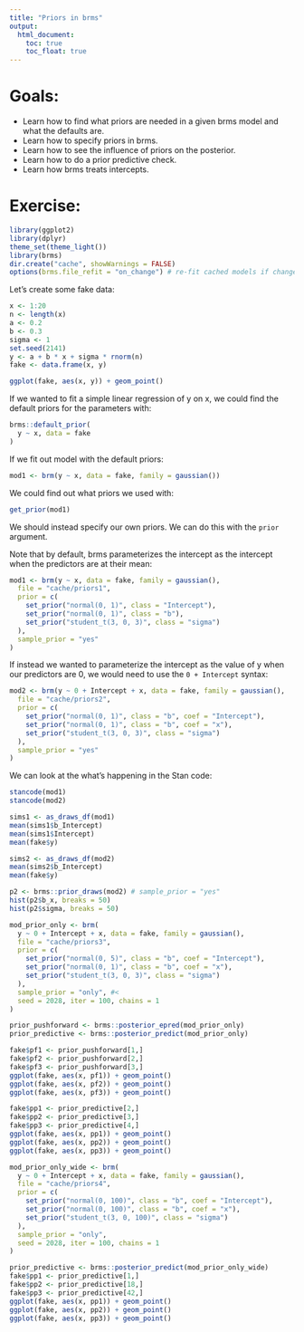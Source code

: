 ```yaml
---
title: "Priors in brms"
output:
  html_document:
    toc: true
    toc_float: true
---
```


# Goals:

- Learn how to find what priors are needed in a given brms model and what the defaults are.
- Learn how to specify priors in brms.
- Learn how to see the influence of priors on the posterior.
- Learn how to do a prior predictive check.
- Learn how brms treats intercepts.

# Exercise:

```r
library(ggplot2)
library(dplyr)
theme_set(theme_light())
library(brms)
dir.create("cache", showWarnings = FALSE)
options(brms.file_refit = "on_change") # re-fit cached models if changes
```

Let's create some fake data:

```r
x <- 1:20
n <- length(x)
a <- 0.2
b <- 0.3
sigma <- 1
set.seed(2141)
y <- a + b * x + sigma * rnorm(n)
fake <- data.frame(x, y)
```

```r
ggplot(fake, aes(x, y)) + geom_point()
```

If we wanted to fit a simple linear regression of y on x, we could find the default priors for the parameters with:

```r
brms::default_prior(
  y ~ x, data = fake
)
```

If we fit out model with the default priors:

```r
mod1 <- brm(y ~ x, data = fake, family = gaussian())
```

We could find out what priors we used with:

```r
get_prior(mod1)
```

We should instead specify our own priors. We can do this with the `prior` argument.

Note that by default, brms parameterizes the intercept as the intercept when the predictors are at their mean:

```r
mod1 <- brm(y ~ x, data = fake, family = gaussian(),
  file = "cache/priors1",
  prior = c(
    set_prior("normal(0, 1)", class = "Intercept"),
    set_prior("normal(0, 1)", class = "b"),
    set_prior("student_t(3, 0, 3)", class = "sigma")
  ),
  sample_prior = "yes"
)
```

If instead we wanted to parameterize the intercept as the value of y when our predictors are 0, we would need to use the `0 + Intercept` syntax:

```r
mod2 <- brm(y ~ 0 + Intercept + x, data = fake, family = gaussian(),
  file = "cache/priors2",
  prior = c(
    set_prior("normal(0, 1)", class = "b", coef = "Intercept"),
    set_prior("normal(0, 1)", class = "b", coef = "x"),
    set_prior("student_t(3, 0, 3)", class = "sigma")
  ),
  sample_prior = "yes"
)
```

We can look at the what's happening in the Stan code:

```r
stancode(mod1)
stancode(mod2)
```

```r
sims1 <- as_draws_df(mod1)
mean(sims1$b_Intercept)
mean(sims1$Intercept)
mean(fake$y)
```

```r
sims2 <- as_draws_df(mod2)
mean(sims2$b_Intercept)
mean(fake$y)
```

```r
p2 <- brms::prior_draws(mod2) # sample_prior = "yes"
hist(p2$b_x, breaks = 50)
hist(p2$sigma, breaks = 50)
```

```r
mod_prior_only <- brm(
  y ~ 0 + Intercept + x, data = fake, family = gaussian(),
  file = "cache/priors3",
  prior = c(
    set_prior("normal(0, 5)", class = "b", coef = "Intercept"),
    set_prior("normal(0, 1)", class = "b", coef = "x"),
    set_prior("student_t(3, 0, 3)", class = "sigma")
  ),
  sample_prior = "only", #<
  seed = 2028, iter = 100, chains = 1
)
```

```r
prior_pushforward <- brms::posterior_epred(mod_prior_only)
prior_predictive <- brms::posterior_predict(mod_prior_only)
```

```r
fake$pf1 <- prior_pushforward[1,]
fake$pf2 <- prior_pushforward[2,]
fake$pf3 <- prior_pushforward[3,]
ggplot(fake, aes(x, pf1)) + geom_point()
ggplot(fake, aes(x, pf2)) + geom_point()
ggplot(fake, aes(x, pf3)) + geom_point()
```

```r
fake$pp1 <- prior_predictive[2,]
fake$pp2 <- prior_predictive[3,]
fake$pp3 <- prior_predictive[4,]
ggplot(fake, aes(x, pp1)) + geom_point()
ggplot(fake, aes(x, pp2)) + geom_point()
ggplot(fake, aes(x, pp3)) + geom_point()
```

```r
mod_prior_only_wide <- brm(
  y ~ 0 + Intercept + x, data = fake, family = gaussian(),
  file = "cache/priors4",
  prior = c(
    set_prior("normal(0, 100)", class = "b", coef = "Intercept"),
    set_prior("normal(0, 100)", class = "b", coef = "x"),
    set_prior("student_t(3, 0, 100)", class = "sigma")
  ),
  sample_prior = "only",
  seed = 2028, iter = 100, chains = 1
)
```

```r
prior_predictive <- brms::posterior_predict(mod_prior_only_wide)
fake$pp1 <- prior_predictive[1,]
fake$pp2 <- prior_predictive[18,]
fake$pp3 <- prior_predictive[42,]
ggplot(fake, aes(x, pp1)) + geom_point()
ggplot(fake, aes(x, pp2)) + geom_point()
ggplot(fake, aes(x, pp3)) + geom_point()
```
